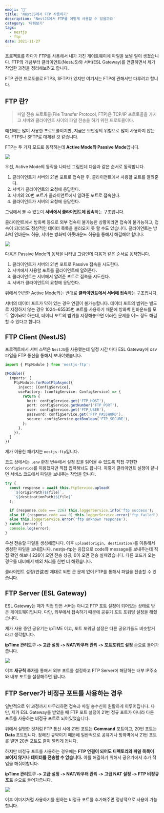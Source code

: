 ```yaml
---
emoji: '🎁'
title: 'NestJS에서 FTP 사용하기'
description: 'NestJS에서 FTP를 어떻게 사용할 수 있을까요'
category: '다뤄보기'
tags:
  - nestjs
  - ftp
date: 2021-11-27
---
```


프로젝트를 하다가 FTP를 사용해서 내가 가진 게이트웨이에 파일을 보낼 일이 생겼습니다. FTP의 개념부터 클라이언트(NestJS)와 서버(ESL Gateway)를 연결하면서 제가 작업한 과정을 정리해보려고 합니다.

FTP 관련 프로토콜로 FTPS, SFTP가 있지만 여기서는 FTP에 관해서만 다루려고 합니다.

## FTP 란?

> 파일 전송 프로토콜(File Transfer Protocol, FTP)은 TCP/IP 프로토콜을 가지고 서버와 클라이언트 사이의 파일 전송을 하기 위한 프로토콜이다.

예전에는 많이 사용한 프로토콜이지만, 지금은 보안상의 위험으로 많이 사용하지 않는다. FTPS나 SFTP로 대체된 것 같습니다.

FTP는 두 가지 모드로 동작하는데 **Active Mode와 Passive Mode**입니다.

![](0.png)

우선, Active Mode의 동작을 나타낸 그림인데 다음과 같은 순서로 동작합니다.

1. 클라이언트가 서버의 21번 포트로 접속한 후, 클라이언트에서 사용할 포트를 알려준다.
2. 서버가 클라이언트의 요청에 응답한다.
3. 서버의 20번 포트가 클라이언트에서 알려준 포트로 접속한다.
4. 클라이언트가 서버의 요청에 응답한다.

그림에서 볼 수 있듯이 **서버에서 클라이언트에 접속**하는 구조입니다.

클라이언트에서 방화벽 등으로 외부 접속이 불가능한 상황이라면 접속이 불가능하고, 접속이 되더라도 정상적인 데이터 목록을 불러오지 못 할 수도 있습니다. 클라이언트는 방화벽 인바운드 허용, 서버는 방화벽 아웃바운드 허용을 통해서 해결해야 합니다.

![](1.png)

다음은 Passive Mode의 동작을 나타낸 그림인데 다음과 같은 순서로 동작합니다.

1. 클라이언트가 서버의 21번 포트로 Passive 접속을 시도한다.
2. 서버에서 사용할 포트를 클라이언트에 알려준다.
3. 클라이언트는 서버에서 알려준 포트로 접속을 시도한다.
4. 서버가 클라이언트의 요청에 응답한다.

위에서 언급한 Active Mode와는 반대로 **클라이언트에서 서버에 접속**하는 구조입니다.

서버의 데이터 포트가 막혀 있는 경우 연결이 불가능합니다. 데이터 포트의 범위는 별도로 지정하지 않는 경우 1024~65535번 포트를 사용하기 때문에 방화벽 인바운드를 모두 열어놔야 하는데, 데이터 포트의 범위를 지정해놓으면 이러한 문제를 어느 정도 해결할 수 있다고 합니다.

## FTP Client (NestJS)

프로젝트에서 서버 스택은 `NestJS`를 사용했는데 일정 시간 마다 ESL Gateway에 csv 파일을 FTP 통신을 통해서 보내야했습니다.

```ts task.module.ts
import { FtpModule } from 'nestjs-ftp';

@Module({
  imports: [
    FtpModule.forRootFtpAsync({
      inject: [ConfigService],
      useFactory: (configService: ConfigService) => {
        return {
          host: configService.get('FTP_HOST'),
          port: configService.getNumber('FTP_PORT'),
          user: configService.get('FTP_USER'),
          password: configService.get('FTP_PASSWORD'),
          secure: configService.getBoolean('FTP_SECURE'),
        };
      },
    }),
  ]
})
```

제가 이용한 패키지는 `nestjs-ftp`입니다.

코드 상에서는 `.env` 환경 변수에서 설정 값을 읽어올 수 있도록 직접 구현한 `ConfigService`를 이용했지만 직접 입력해놔도 됩니다. 이렇게 클라이언트 설정이 끝나면 서비스 코드에서 파일을 보내주는 작업을 합니다.

```ts task.service.ts
try {
  const response = await this.ftpService.upload(
    `${originPath}${file}`,
    `${destinationPath}${file}`
  );

  if (response.code === 226) this.loggerService.info('ftp success');
  else if (response.code === 0) this.loggerService.error('ftp failed');
  else this.loggerService.error('ftp unknown response');
} catch (error) {
  console.log(error);
}
```

우선 전송할 파일을 생성해줍니다. 이후 `upload(origin, destination)`를 이용해서 생성한 파일을 보내줍니다. nestjs-ftp는 응답으로 code와 message를 보내주는데 직접 확인 해보니 226이 오면 전송 성공, 0이 오면 전송 실패였습니다. 다른 코드가 오는 경우를 대비해서 예외 처리를 한번 더 해줬습니다.

클라이언트 설정(연결)만 제대로 되면 큰 문제 없이 FTP를 통해서 파일을 전송할 수 있습니다.

## FTP Server (ESL Gateway)

ESL Gateway는 제가 직접 만든 서버는 아니고 FTP 포트 설정이 되어있는 상태로 받은 게이트웨이입니다. 다만, 외부에서 접속하기 때문에 공유기 포트 포워딩 설정을 해줬습니다.

제가 사용 중인 공유기는 ipTIME 이고, 포트 포워딩 설정은 다른 공유기들도 비슷할거라고 생각합니다.

**ipTime 관리도구 -> 고급 설정 -> NAT/라우터 관리 -> 포트포워드 설정** 순으로 들어가줍니다.

![](2.png)

이후 **새규칙 추가**를 통해서 외부 포트를 설정하고 FTP Server에 해당하는 내부 IP주소와 내부 포트를 설정해주면 됩니다.

## FTP Server가 비정규 포트를 사용하는 경우

일반적으로 위 과정까지 마무리하면 접속과 파일 송수신이 원활하게 이루어집니다. 다만, 제가 ESL Gateway를 받았을 때 FTP 포트 설정이 21번 정규 포트가 아니라 다른 포트를 사용하는 비정규 포트로 되어있었습니다.

위에서 설명한 것처럼 FTP 통신 시에 21번 포트는 **Command** 포트이고, 20번 포트는 **Data** 포트입니다. 정해진 규약이기 때문에 일반적으로 공유기나 방화벽에서 21번 포트를 열면 20번 포트도 같이 열리게 됩니다.

하지만 비정규 포트를 사용하는 경우에는 **FTP 연결이 되어도 디렉토리와 파일 목록이 보이지 않거나 데이터를 전송할 수 없습니다.** 이를 해결하기 위해서 공유기에서 추가 작업을 해줘야합니다.

**ipTime 관리도구 -> 고급 설정 -> NAT/라우터 관리 -> 고급 NAT 설정 -> FTP 비정규 포트** 순으로 들어가줍니다.

![](3.png)

이후 이미지처럼 사용하기를 원하는 비정규 포트를 추가해주면 정상적으로 사용이 가능합니다.
